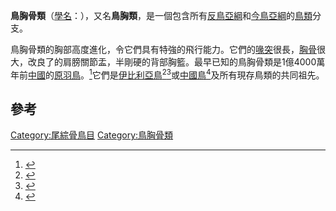 {{expand language|1=en|page=|time=2019-03-11T15:25:22+00:00}}
{{update|time=2019-03-11T15:25:22+00:00}}
{{Automatic Taxobox
| fossil_range = {{Fossil range|131|0}}
| image = Iberomesornis-model.jpg
| image_caption = [[伊比利亞鳥|伊比利亞鳥]]
| taxon = Ornithothoraces
| authority = [[Luis_Chiappe|Chiappe]] & Calvo, 1994
| subdivision_ranks = 亞類
| subdivision = 
* †[[反鳥亞綱|反鳥亞綱]] Enantiornithes
* [[真鳥類|真鳥類]] Euornithes
}}

'''鳥胸骨類'''（[[學名|學名]]：{{lang|la|Ornithothoraces}}），又名'''鳥胸類'''，是一個包含所有[[反鳥類|反鳥亞綱]]和[[鸟|今鳥亞綱]]的[[鸟|鳥類]]分支。

鳥胸骨類的胸部高度進化，令它們具有特強的飛行能力。它們的[[喙突|喙突]]很長，[[胸骨|胸骨]]很大，改良了的肩膀關節盂，半剛硬的背部胸籃。最早已知的鳥胸骨類是1億4000萬年前[[中國|中國]]的[[原羽鳥|原羽鳥]]。<ref name="jinetal2008">{{Cite journal|title=On the horizon of Protopteryx and the early vertebrate fossil assemblages of the Jehol Biota|url=http://link.springer.com/10.1007/s11434-008-0209-5|last=Jin|first=Fan|last2=Zhang|first2=FuCheng|date=2008-09|journal=Science Bulletin|issue=18|doi=10.1007/s11434-008-0209-5|volume=53|pages=2820–2827|language=en|issn=2095-9273|last3=Li|first3=ZhiHeng|last4=Zhang|first4=JiangYong|last5=Li|first5=Chun|last6=Zhou|first6=ZhongHe}}</ref>它們是[[伊比利亞鳥屬|伊比利亞鳥]]<ref name="Chiappe&Calvo1994">{{Cite journal|title=Neuquenornis volans , a new Late Cretaceous bird (Enantiornithes: Avisauridae) from Patagonia, Argentina|url=http://www.tandfonline.com/doi/abs/10.1080/02724634.1994.10011554|last=Chiappe|first=Luis M.|last2=Calvo|first2=Jorge O.|date=1994-06-22|journal=Journal of Vertebrate Paleontology|issue=2|doi=10.1080/02724634.1994.10011554|volume=14|pages=230–246|language=en|issn=0272-4634}}</ref><ref name="Chiappe1996">{{Cite journal|title=A Review of Dromaeosaurid Systematics and Paravian Phylogeny|url=http://www.bioone.org/doi/abs/10.1206/748.1|last=Turner|first=Alan H.|last2=Makovicky|first2=Peter J.|date=2012-08-17|journal=Bulletin of the American Museum of Natural History|doi=10.1206/748.1|volume=371|pages=1–206|language=en|issn=0003-0090|last3=Norell|first3=Mark A.}}</ref>或[[中國鳥屬|中國鳥]]<ref name="Sereno1998">{{Cite journal|title=A rationale for phylogenetic definitions, with application to the higher-level taxonomy of Dinosauria [41-83 ]|url=http://www.schweizerbart.de/papers/njgpa/detail/210/88435/A_rationale_for_phylogenetic_definitions_with_appl?af=crossref|last=Sereno|first=Paul C.|date=1998-11-10|journal=Neues Jahrbuch für Geologie und Paläontologie - Abhandlungen|issue=1|doi=10.1127/njgpa/210/1998/41|volume=210|pages=41–83|language=en|issn=0077-7749}}</ref>及所有現存鳥類的共同祖先。

==參考==
{{reflist}}
{{手盜龍類|A.}}
{{Taxonbar|from=Q135333}}

[[Category:尾綜骨鳥目|Category:尾綜骨鳥目]]
[[Category:鳥胸骨類|Category:鳥胸骨類]]